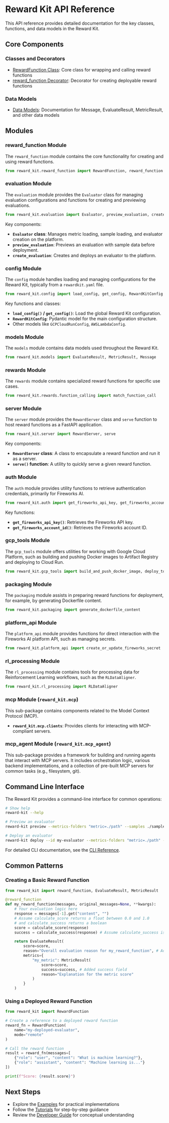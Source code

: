 # Reward Kit API Reference

This API reference provides detailed documentation for the key classes, functions, and data models in the Reward Kit.

## Core Components

### Classes and Decorators

- [RewardFunction Class](reward_function_class.md): Core class for wrapping and calling reward functions
- [reward_function Decorator](reward_function_decorator.md): Decorator for creating deployable reward functions

### Data Models

- [Data Models](data_models.md): Documentation for Message, EvaluateResult, MetricResult, and other data models

## Modules

### reward_function Module

The `reward_function` module contains the core functionality for creating and using reward functions.

```python
from reward_kit.reward_function import RewardFunction, reward_function
```

### evaluation Module

The `evaluation` module provides the `Evaluator` class for managing evaluation configurations and functions for creating and previewing evaluations.

```python
from reward_kit.evaluation import Evaluator, preview_evaluation, create_evaluation
```

Key components:
- **`Evaluator` class**: Manages metric loading, sample loading, and evaluator creation on the platform.
- **`preview_evaluation`**: Previews an evaluation with sample data before deployment.
- **`create_evaluation`**: Creates and deploys an evaluator to the platform.

### config Module

The `config` module handles loading and managing configurations for the Reward Kit, typically from a `rewardkit.yaml` file.

```python
from reward_kit.config import load_config, get_config, RewardKitConfig
```
Key functions and classes:
- **`load_config()` / `get_config()`**: Load the global Reward Kit configuration.
- **`RewardKitConfig`**: Pydantic model for the main configuration structure.
- Other models like `GCPCloudRunConfig`, `AWSLambdaConfig`.

### models Module

The `models` module contains data models used throughout the Reward Kit.

```python
from reward_kit.models import EvaluateResult, MetricResult, Message
```

### rewards Module

The `rewards` module contains specialized reward functions for specific use cases.

```python
from reward_kit.rewards.function_calling import match_function_call
```

### server Module

The `server` module provides the `RewardServer` class and `serve` function to host reward functions as a FastAPI application.

```python
from reward_kit.server import RewardServer, serve
```
Key components:
- **`RewardServer` class**: A class to encapsulate a reward function and run it as a server.
- **`serve()` function**: A utility to quickly serve a given reward function.

### auth Module

The `auth` module provides utility functions to retrieve authentication credentials, primarily for Fireworks AI.

```python
from reward_kit.auth import get_fireworks_api_key, get_fireworks_account_id
```
Key functions:
- **`get_fireworks_api_key()`**: Retrieves the Fireworks API key.
- **`get_fireworks_account_id()`**: Retrieves the Fireworks account ID.

### gcp_tools Module

The `gcp_tools` module offers utilities for working with Google Cloud Platform, such as building and pushing Docker images to Artifact Registry and deploying to Cloud Run.

```python
from reward_kit.gcp_tools import build_and_push_docker_image, deploy_to_cloud_run
```

### packaging Module

The `packaging` module assists in preparing reward functions for deployment, for example, by generating Dockerfile content.

```python
from reward_kit.packaging import generate_dockerfile_content
```

### platform_api Module

The `platform_api` module provides functions for direct interaction with the Fireworks AI platform API, such as managing secrets.

```python
from reward_kit.platform_api import create_or_update_fireworks_secret
```

### rl_processing Module

The `rl_processing` module contains tools for processing data for Reinforcement Learning workflows, such as the `RLDataAligner`.

```python
from reward_kit.rl_processing import RLDataAligner
```

### mcp Module (`reward_kit.mcp`)

This sub-package contains components related to the Model Context Protocol (MCP).
- **`reward_kit.mcp.clients`**: Provides clients for interacting with MCP-compliant servers.

### mcp_agent Module (`reward_kit.mcp_agent`)

This sub-package provides a framework for building and running agents that interact with MCP servers. It includes orchestration logic, various backend implementations, and a collection of pre-built MCP servers for common tasks (e.g., filesystem, git).

## Command Line Interface

The Reward Kit provides a command-line interface for common operations:

```bash
# Show help
reward-kit --help

# Preview an evaluator
reward-kit preview --metrics-folders "metric=./path" --samples ./samples.jsonl

# Deploy an evaluator
reward-kit deploy --id my-evaluator --metrics-folders "metric=./path" --force
```

For detailed CLI documentation, see the [CLI Reference](../cli_reference/cli_overview.mdx).

## Common Patterns

### Creating a Basic Reward Function

```python
from reward_kit import reward_function, EvaluateResult, MetricResult

@reward_function
def my_reward_function(messages, original_messages=None, **kwargs):
    # Your evaluation logic here
    response = messages[-1].get("content", "")
    # Assume calculate_score returns a float between 0.0 and 1.0
    # and calculate_success returns a boolean
    score = calculate_score(response)
    success = calculate_success(response) # Assume calculate_success is defined

    return EvaluateResult(
        score=score,
        reason="Overall evaluation reason for my_reward_function", # Added top-level reason
        metrics={
            "my_metric": MetricResult(
                score=score,
                success=success, # Added success field
                reason="Explanation for the metric score"
            )
        }
    )
```

### Using a Deployed Reward Function

```python
from reward_kit import RewardFunction

# Create a reference to a deployed reward function
reward_fn = RewardFunction(
    name="my-deployed-evaluator",
    mode="remote"
)

# Call the reward function
result = reward_fn(messages=[
    {"role": "user", "content": "What is machine learning?"},
    {"role": "assistant", "content": "Machine learning is..."}
])

print(f"Score: {result.score}")
```

## Next Steps

- Explore the [Examples](../examples/) for practical implementations
- Follow the [Tutorials](../tutorials/) for step-by-step guidance
- Review the [Developer Guide](../developer_guide/) for conceptual understanding
